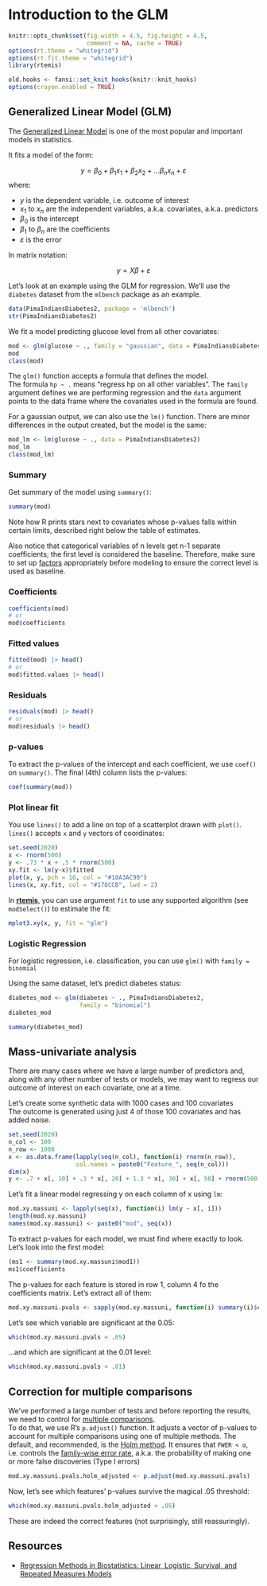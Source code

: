 # Introduction to the GLM {#glm}

```r
knitr::opts_chunk$set(fig.width = 4.5, fig.height = 4.5,
                      comment = NA, cache = TRUE)
options(rt.theme = "whitegrid")
options(rt.fit.theme = "whitegrid")
library(rtemis)
```

```r
old.hooks <- fansi::set_knit_hooks(knitr::knit_hooks)
options(crayon.enabled = TRUE)
```

## Generalized Linear Model (GLM)

The [Generalized Linear Model](https://en.wikipedia.org/wiki/Generalized_linear_model) is one of the most popular and important models in statistics.  

It fits a model of the form:

$$y = β_0 + β_1 x_1 + β_2 x_2 + ... β_n x_n + ε$$
where: 

- $y$ is the dependent variable, i.e. outcome of interest
- $x_1$ to $x_n$ are the independent variables, a.k.a. covariates, a.k.a. predictors
- $β_0$ is the intercept
- $β_1$ to $β_n$ are the coefficients
- $ε$ is the error

In matrix notation:

$$y = Χβ + ε$$

Let's look at an example using the GLM for regression. We'll use the `diabetes` dataset from the `mlbench` package as an example.

```r
data(PimaIndiansDiabetes2, package = 'mlbench')
str(PimaIndiansDiabetes2)
```

We fit a model predicting glucose level from all other covariates:

```r
mod <- glm(glucose ~ ., family = "gaussian", data = PimaIndiansDiabetes2)
mod
class(mod)
```

The `glm()` function accepts a formula that defines the model.  
The formula `hp ~ .` means "regress hp on all other variables". The `family` argument defines we are performing regression and the `data` argument points to the data frame where the covariates used in the formula are found.

For a gaussian output, we can also use the `lm()` function. There are minor differences in the output created, but the model is the same:

```r
mod_lm <- lm(glucose ~ ., data = PimaIndiansDiabetes2)
mod_lm
class(mod_lm)
```

### Summary

Get summary of the model using `summary()`:

```r
summary(mod)
```

Note how R prints stars next to covariates whose p-values falls within certain limits, described right below the table of estimates.  

Also notice that categorical variables of n levels get n-1 separate coefficients; the first level is considered the baseline. Therefore, make sure to set up [factors](#factors) appropriately before modeling to ensure the correct level is used as baseline.

### Coefficients

```r
coefficients(mod)
# or
mod$coefficients
```

### Fitted values

```r
fitted(mod) |> head()
# or
mod$fitted.values |> head()
```

### Residuals

```r
residuals(mod) |> head()
# or
mod$residuals |> head()
```

### p-values

To extract the p-values of the intercept and each coefficient, we use `coef()` on `summary()`. The final (4th) column lists the p-values:

```r
coef(summary(mod))
```

### Plot linear fit

You use `lines()` to add a line on top of a scatterplot drawn with `plot()`.  
`lines()` accepts `x` and `y` vectors of coordinates:

```r
set.seed(2020)
x <- rnorm(500)
y <- .73 * x + .5 * rnorm(500)
xy.fit <- lm(y~x)$fitted
plot(x, y, pch = 16, col = "#18A3AC99")
lines(x, xy.fit, col = "#178CCB", lwd = 2)
```

In [**rtemis**](https://rtemis.lambdamd.org/), you can use argument `fit` to use any supported algorithm (see `modSelect()`) to estimate the fit:

```r
mplot3.xy(x, y, fit = "glm")
```

### Logistic Regression

For logistic regression, i.e. classification, you can use `glm()` with `family = binomial`

Using the same dataset, let's predict diabetes status:

```r
diabetes_mod <- glm(diabetes ~ ., PimaIndiansDiabetes2, 
                    family = "binomial")
diabetes_mod
```

```r
summary(diabetes_mod)
```

## Mass-univariate analysis

There are many cases where we have a large number of predictors and, along with any other number of tests or models, we may want to regress our outcome of interest on each covariate, one at a time.  

Let's create some synthetic data with 1000 cases and 100 covariates  
The outcome is generated using just 4 of those 100 covariates and has added noise.

```r
set.seed(2020)
n_col <- 100
n_row <- 1000
x <- as.data.frame(lapply(seq(n_col), function(i) rnorm(n_row)),
                   col.names = paste0("Feature_", seq(n_col)))
dim(x)
y <- .7 + x[, 10] + .3 * x[, 20] + 1.3 * x[, 30] + x[, 50] + rnorm(500)
```

Let's fit a linear model regressing y on each column of x using `lm`:

```r
mod.xy.massuni <- lapply(seq(x), function(i) lm(y ~ x[, i]))
length(mod.xy.massuni)
names(mod.xy.massuni) <- paste0("mod", seq(x))
```

To extract p-values for each model, we must find where exactly to look.  
Let's look into the first model:

```r
(ms1 <- summary(mod.xy.massuni$mod1))
ms1$coefficients
```

The p-values for each feature is stored in row 1, column 4 fo the coefficients matrix. Let's extract all of them:

```r
mod.xy.massuni.pvals <- sapply(mod.xy.massuni, function(i) summary(i)$coefficients[2, 4])
```

Let's see which variable are significant at the 0.05:

```r
which(mod.xy.massuni.pvals < .05)
```

...and which are significant at the 0.01 level:

```r
which(mod.xy.massuni.pvals < .01)
```

## Correction for multiple comparisons

We've performed a large number of tests and before reporting the results, we need to control for [multiple comparisons](https://en.wikipedia.org/wiki/Multiple_comparisons_problem).  
To do that, we use R's `p.adjust()` function. It adjusts a vector of p-values to account for multiple comparisons using one of multiple methods. The default, and recommended, is the [Holm method](https://en.wikipedia.org/wiki/Holm%E2%80%93Bonferroni_method). It ensures that `FWER < α`, i.e. controls the [family-wise error rate](https://en.wikipedia.org/wiki/Family-wise_error_rate), a.k.a. the probability of making one or more false discoveries (Type I errors) 

```r
mod.xy.massuni.pvals.holm_adjusted <- p.adjust(mod.xy.massuni.pvals)
```

Now, let's see which features' p-values survive the magical .05 threshold:

```r
which(mod.xy.massuni.pvals.holm_adjusted < .05)
```

These are indeed the correct features (not surprisingly, still reassuringly).

## Resources {#glmresources}

- [Regression Methods in Biostatistics: Linear, Logistic, Survival, and Repeated Measures Models](https://regression.ucsf.edu/)
